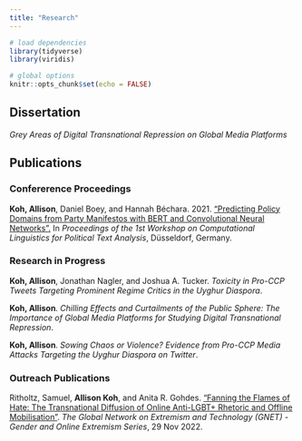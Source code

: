 ```yaml
---
title: "Research"
---
```


```r
# load dependencies 
library(tidyverse)
library(viridis)

# global options 
knitr::opts_chunk$set(echo = FALSE)
```

## Dissertation 

_Grey Areas of Digital Transnational Repression on Global Media Platforms_ 

## Publications 

### Confererence Proceedings 

__Koh, Allison__, Daniel Boey, and Hannah Béchara. 2021. ["Predicting Policy Domains from Party Manifestos with BERT and Convolutional Neural Networks".](https://osf.io/preprints/socarxiv/fjh4q/) In _Proceedings of the 1st Workshop on Computational Linguistics for Political Text Analysis_, Düsseldorf, Germany.

### Research in Progress

__Koh, Allison__, Jonathan Nagler, and Joshua A. Tucker. _Toxicity in Pro-CCP Tweets Targeting Prominent Regime Critics in the Uyghur Diaspora_. 

__Koh, Allison__. _Chilling Effects and Curtailments of the Public Sphere: The Importance of Global Media Platforms for Studying Digital Transnational Repression_. 

__Koh, Allison__. _Sowing Chaos or Violence? Evidence from Pro-CCP Media Attacks Targeting the Uyghur Diaspora on Twitter_. 

### Outreach Publications

Ritholtz, Samuel, __Allison Koh__, and Anita R. Gohdes. ["Fanning the Flames of Hate: The Transnational Diffusion of Online Anti-LGBT+ Rhetoric and Offline Mobilisation"](https://gnet-research.org/2022/11/29/fanning-the-flames-of-hate-the-transnational-diffusion-of-online-anti-lgbt-rhetoric-and-offline-mobilisation-2/). _The Global Network on Extremism and Technology (GNET) - Gender and Online Extremism Series_, 29 Nov 2022.  


